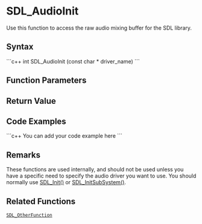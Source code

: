 <!-- pragma section-numbers off -->
<!-- pragma disable-camelcase -->

= SDL_AudioInit =
Use this function to access the raw audio mixing buffer for the SDL library.


== Syntax ==
```c++
int SDL_AudioInit (const char * driver_name)
```

== Function Parameters ==

== Return Value ==

== Code Examples ==
```c++
You can add your code example here
```

== Remarks ==
These functions are used internally, and should not be used unless you have a specific need to specify the audio driver you want to use.  You should normally use [[SDL_Init()]] or [[SDL_InitSubSystem()]].

== Related Functions ==
 [[SDL_OtherFunction]]
